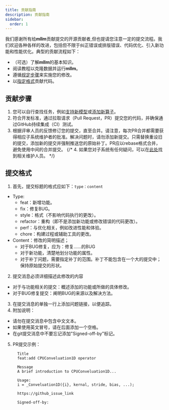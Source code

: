 ---
title: 贡献指南
description: 贡献指南
sidebar: 
  order: 1
---

我们感谢所有给**mllm**贡献提交的开源贡献者,但也提请您注意一定的提交流程。我们欢迎各种各样的改进，包括但不限于纠正错误或排版错误、代码优化、引入新功能和性能优化。典型的贡献流程如下：
- （可选）了解**mllm**的基本知识。
- 阅读教程以克隆数据并运行**mllm**。
- 遵循[规定步骤](#contribution-steps)来实施您的修改。
- 以[指定格式](#submission-format)贡献代码。

## 贡献步骤

1. 您可以自行查找任务，例如[支持新模型](/zh/contributing/support_new_model)或[添加新算子](/zh/contributing/add_new_operator)。
2. 符合开发标准，通过拉取请求（Pull Request，PR）提交您的代码，并确保通过GitHub持续集成（CI）测试。
3. 根据评审人员的反馈修订您的提交，直至合并。请注意，每次PR合并都需要获得相应子系统维护者的批准。解决问题时，请勿添加新提交。只需替换重设旧的提交，添加新的提交并强制推送您的原始补丁。PR应以rebase格式合并，避免使用中间的合并提交。
{/* 4. 如果您对子系统有任何疑问，可以在[此处]()找到相关维护人员。 */}

## 提交格式

1. 首先，提交标题的格式应如下：`type：content`
  - Type:
    - feat：新增功能。
    - fix：修复BUG。
    - style：格式（不影响代码执行的更改）。
    - refactor：重构（即不是添加新功能或修改错误的代码更改）。
    - perf：与优化相关，例如改进性能和体验。
    - chore：构建过程或辅助工具的更改。
  - Content：修改的简明描述；
    - 对于BUG修复，应为：修复......的BUG
    - 对于新功能，清楚地划分功能的属性。
    - 对于补丁问题，需要指定补丁的范围。补丁不能包含在一个大的提交中；保持原始提交的形状。
2. 提交消息必须详细描述此修改的内容
  - 对于与功能相关的提交：概述添加的功能或所做的具体修改。
  - 对于BUG修复提交：阐明BUG的来源以及解决方法。
3. 在提交消息的单独一行上添加问题链接，以便追踪。
4. 附加说明：
  - 请勿在提交消息中包含中文文本。
  - 如果使用英文冒号，请在后面添加一个空格。
  - 在git提交消息中不要忘记添加"Signed-off-by"标记。
5. PR提交示例：
    ```
      Title
      feat:add CPUConveluation1D operator

      Message
      A brief introduction to CPUConveluation1D...

      Usage:
      i = _Conveluation1D({i}, kernal, stride, bias, ...);

      https://github_issue_link

      Signed-off-by: 
    ```

